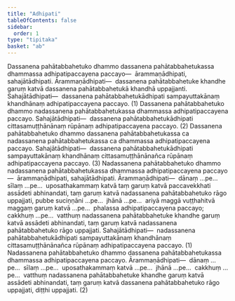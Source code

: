 ```yaml
---
title: "Adhipati"
tableOfContents: false
sidebar:
  order: 1
type: "tipitaka"
basket: "ab"
---
```



<DynamicBreadcrumb />

<Division number="73">

<Paragraph number="4231">
Dassanena pahātabbahetuko dhammo dassanena pahātabbahetukassa dhammassa adhipatipaccayena paccayo—  ārammaṇādhipati, sahajātādhipati. <Emphasis>Ārammaṇādhipati</Emphasis>—  dassanena pahātabbahetuke khandhe garuṃ katvā dassanena pahātabbahetukā khandhā uppajjanti. <Emphasis>Sahajātādhipati</Emphasis>—  dassanena pahātabbahetukādhipati sampayuttakānaṃ khandhānaṃ adhipatipaccayena paccayo. (1)
</Paragraph>

<Paragraph number="4232">
Dassanena pahātabbahetuko dhammo nadassanena pahātabbahetukassa dhammassa adhipatipaccayena paccayo. <Emphasis>Sahajātādhipati</Emphasis>—  dassanena pahātabbahetukādhipati cittasamuṭṭhānānaṃ rūpānaṃ adhipatipaccayena paccayo. (2)
</Paragraph>

<Paragraph number="4233">
Dassanena pahātabbahetuko dhammo dassanena pahātabbahetukassa ca nadassanena pahātabbahetukassa ca dhammassa adhipatipaccayena paccayo. <Emphasis>Sahajātādhipati</Emphasis>—  dassanena pahātabbahetukādhipati sampayuttakānaṃ khandhānaṃ cittasamuṭṭhānānañca rūpānaṃ adhipatipaccayena paccayo. (3)
</Paragraph>

</Division>
<Division number="74">

<Paragraph number="4234">
Nadassanena pahātabbahetuko dhammo nadassanena pahātabbahetukassa dhammassa adhipatipaccayena paccayo—  ārammaṇādhipati, sahajātādhipati. <Emphasis>Ārammaṇādhipati</Emphasis>—  dānaṃ …pe…  sīlaṃ …pe…  uposathakammaṃ katvā taṃ garuṃ katvā paccavekkhati assādeti abhinandati, taṃ garuṃ katvā nadassanena pahātabbahetuko rāgo uppajjati, pubbe suciṇṇāni …pe…  jhānā …pe…  ariyā maggā vuṭṭhahitvā maggaṃ garuṃ katvā …pe…  phalassa adhipatipaccayena paccayo; cakkhuṃ …pe…  vatthuṃ nadassanena pahātabbahetuke khandhe garuṃ katvā assādeti abhinandati, taṃ garuṃ katvā nadassanena pahātabbahetuko rāgo uppajjati. <Emphasis>Sahajātādhipati</Emphasis>—  nadassanena pahātabbahetukādhipati sampayuttakānaṃ khandhānaṃ cittasamuṭṭhānānañca rūpānaṃ adhipatipaccayena paccayo. (1)
</Paragraph>

<Paragraph number="4235">
Nadassanena pahātabbahetuko dhammo dassanena pahātabbahetukassa dhammassa adhipatipaccayena paccayo. <Emphasis>Ārammaṇādhipati</Emphasis>—  dānaṃ …pe…  sīlaṃ …pe…  uposathakammaṃ katvā …pe…  jhānā …pe…  cakkhuṃ …pe…  vatthuṃ nadassanena pahātabbahetuke khandhe garuṃ katvā assādeti abhinandati, taṃ garuṃ katvā dassanena pahātabbahetuko rāgo uppajjati, diṭṭhi uppajjati. (2)
</Paragraph>
</Division>